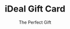 ---
id: item-15
type: accessories
imgSrc: ../images/items/item15.png
specialOffers:
  - 3 FOR 2
title: iDeal Gift Card
subtitle: The Perfect Gift
price: 50
---